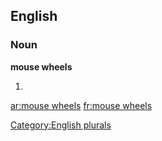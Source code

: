 
==English==

===Noun===
'''mouse wheels'''

# {{plural of|mouse wheel}}

[[Category:English plurals]]

[[ar:mouse wheels]]
[[fr:mouse wheels]]